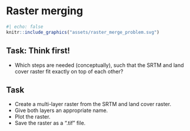 # Raster merging

```r
#| echo: false
knitr::include_graphics("assets/raster_merge_problem.svg")
```


::: {.callout-note}
## Task: Think first!

* Which steps are needed (conceptually), such that the SRTM and land cover raster fit exactly on top of each other?
:::


::: {.callout-important}
## Task

* Create a multi-layer raster from the SRTM and land cover raster.
* Give both layers an appropriate name.
* Plot the raster.
* Save the raster as a ".tif" file.
:::

